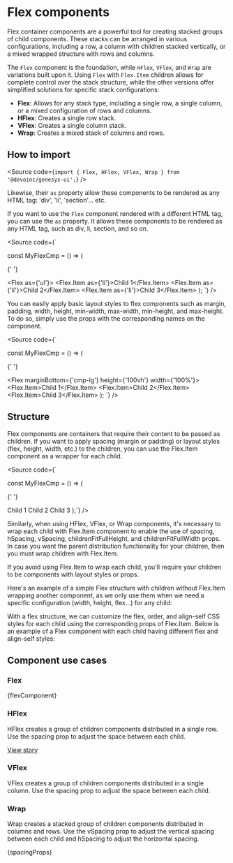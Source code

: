 


<Meta title="Components/Layout/Flex" />

# Flex components

Flex container components are a powerful tool for creating stacked groups of child components.
These stacks can be arranged in various configurations, including a row,
a column with children stacked vertically, or a mixed wrapped structure with rows and columns.

The `Flex` component is the foundation, while `HFlex`, `VFlex`, and `Wrap`
are variations built upon it. Using `Flex` with `Flex.Item` children allows
for complete control over the stack structure, while the other versions
offer simplified solutions for specific stack configurations:

- **Flex**: Allows for any stack type, including a single row, a single column, or a mixed configuration of rows and columns.
- **HFlex**: Creates a single row stack.
- **VFlex**: Creates a single column stack.
- **Wrap**: Creates a mixed stack of columns and rows.

## How to import

<Source
  code={`import { Flex, HFlex, VFlex, Wrap } from '@devoinc/genesys-ui';`}
/>

Likewise, their `as` property allow these components to be rendered as any HTML tag:
'div', 'li', 'section'... etc.

If you want to use the `Flex` component rendered with a different HTML tag, you can use the `as` property.
It allows these components to be rendered as any HTML tag, such as div, li, section, and so on.

<Source
  code={`

const MyFlexCmp = () => (

{' '}

<Flex as={'ul'}>
  <Flex.Item as={'li'}>Child 1</Flex.Item>
  <Flex.Item as={'li'}>Child 2</Flex.Item>
  <Flex.Item as={'li'}>Child 3</Flex.Item>
</Flex>
); `} />

You can easily apply basic layout styles to flex components
such as margin, padding, width, height, min-width, max-width, min-height, and max-height.
To do so, simply use the props with the corresponding names on the component.

<Source
  code={`

const MyFlexCmp = () => (

{' '}

<Flex marginBottom={'cmp-lg'} height={'100vh'} width={'100%'}>
  <Flex.Item>Child 1</Flex.Item>
  <Flex.Item>Child 2</Flex.Item>
  <Flex.Item>Child 3</Flex.Item>
</Flex>
); `} />

## Structure

Flex components are containers that require their content
to be passed as children. If you want to apply spacing (margin or padding)
or layout styles (flex, height, width, etc.) to the children,
you can use the Flex.Item component as a wrapper for each child.

<Source
  code={`

const MyFlexCmp = () => (

{' '}

<Flex>
  <Flex.Item>Child 1</Flex.Item>
  <Flex.Item>Child 2</Flex.Item>
  <Flex.Item>Child 3</Flex.Item>
</Flex>
);`} />

Similarly, when using HFlex, VFlex, or Wrap components,
it's necessary to wrap each child with Flex.Item component
to enable the use of spacing, hSpacing, vSpacing, childrenFitFullHeight,
and childrenFitFullWidth props. In case you want the parent distribution
functionality for your children, then you must wrap children with Flex.Item.

If you avoid using Flex.Item to wrap each child, you'll require
your children to be components with layout styles or props.

Here's an example of a simple Flex structure with children without
Flex.Item wrapping another component, as we only use them when
we need a specific configuration (width, height, flex...) for any child:

<Canvas of={FlexStories.Base} />

With a flex structure, we can customize the flex, order, and align-self
CSS styles for each child using the corresponding props of Flex.Item.
Below is an example of a Flex component with each child having different flex and align-self styles:

<Canvas of={FlexStories.FlexAndFlexItems} />

## Component use cases

### Flex

<Markdown>{flexComponent}</Markdown>

<Canvas of={FlexStories.Base} />

### HFlex

HFlex creates a group of children components distributed in a single row.
Use the spacing prop to adjust the space between each child.

[View story](?path=/docs/components-layout-flex-hflex--docs)

<Canvas of={HFlexStories.Base} />

### VFlex

VFlex creates a group of children components distributed in a
single column. Use the spacing prop to adjust the space between each child.

<Canvas of={VFlexStories.Base} />

### Wrap

Wrap creates a stacked group of children components distributed
in columns and rows. Use the vSpacing prop to adjust the vertical
spacing between each child and hSpacing to adjust the horizontal spacing.

<Canvas of={WrapStories.Base} />

<Markdown>{spacingProps}</Markdown>
